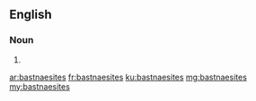 ==English==

===Noun===
{{head|en}}

# {{plural of|bastnaesite}}

[[ar:bastnaesites]]
[[fr:bastnaesites]]
[[ku:bastnaesites]]
[[mg:bastnaesites]]
[[my:bastnaesites]]